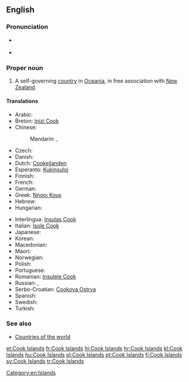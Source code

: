 ==English==

===Pronunciation===
* {{a|UK|US}} {{IPA|/ˈkʊk ˈai.ləndz/}}
* {{audio|en-us-Cook Islands.ogg|Audio (US)}}

===Proper noun===
{{wikipedia}}
{{en-proper noun}}

# A self-governing [[country]] in [[Oceania]], in free association with [[New Zealand]].

====Translations====
{{trans-top|self-governing country in Oceania}}
* Arabic: {{t-|ar|جزر كوك|f|p|tr=júzur kuk|sc=Arab}}
* Breton: [[Inizi Cook]]
* Chinese:
*: Mandarin: {{t|cmn|庫克群島|sc=Hani}}, {{t|cmn|库克群岛|tr=Kùkè qúndǎo|sc=Hani}}
* Czech: {{t+|cs|Cookovy ostrovy|m|p}}
* Danish: {{t-|da|Cookøerne}}
* Dutch: [[Cookeilanden]]
* Esperanto: [[Kukinsuloj]]
* Finnish: {{t+|fi|Cookinsaaret}}
* French: {{t+|fr|îles Cook|f|p}}
* German: {{t+|de|Cookinseln|f|p}}
* Greek: [[Νήσοι Κουκ]] {{n|p}}
* Hebrew: {{t-|he|איי קוק|tr=Iyey quq|sc=Hebr}}
* Hungarian: {{t+|hu|Cook-szigetek}}
{{trans-mid}}
* Interlingua: [[Insulas Cook]]
* Italian: [[Isole Cook]] {{f|p}}
* Japanese: {{t-|ja|クック諸島|tr=クックしょとう, Kukku shotō|sc=Jpan}}
* Korean: {{t-|ko|쿡 제도|tr=Kuk jedo|sc=Kore}}
* Macedonian: {{t-|mk|Кукови Острови|p|tr=Kúkovi Óstrovi}}
* Maori: {{t-|mi|Kuki Airani}}
* Norwegian: {{t-|no|Cookøyene}}
* Polish: {{t+|pl|Wyspy Cooka}}
* Portuguese: {{t+|pt|Ilhas Cook|f|p}}
* Romanian: [[Insulele Cook]]
* Russian: {{t-|ru|Острова Кука|m|p|tr=Ostrová Kúka|sc=Cyrl}}, {{t-|ru|острова Кука|m|p|tr=ostrová Kúka|sc=Cyrl}}
* Serbo-Croatian: [[Cookova Ostrva]] {{n|p}}
* Spanish: {{t+|es|Islas Cook|f|p}}
* Swedish: {{t+|sv|Cooköarna}}
* Turkish: {{t+|tr|Cook Adaları}}
{{trans-bottom}}

===See also===
* [[Appendix:Countries of the world|Countries of the world]]

[[Category:en:Islands]]

[[et:Cook Islands]]
[[fr:Cook Islands]]
[[hi:Cook Islands]]
[[hr:Cook Islands]]
[[kl:Cook Islands]]
[[hu:Cook Islands]]
[[pl:Cook Islands]]
[[pt:Cook Islands]]
[[fi:Cook Islands]]
[[sv:Cook Islands]]
[[tr:Cook Islands]]